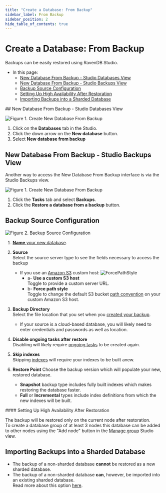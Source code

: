```yaml
---
title: "Create a Database: From Backup"
sidebar_label: From Backup
sidebar_position: 2
hide_table_of_contents: true
---
```



# Create a Database: From Backup
<Admonition type="note" title="Note">

Backups can be easily restored using RavenDB Studio.  

* In this page:  
  * [New Database From Backup - Studio Databases View](../../../studio/database/create-new-database/from-backup#new-database-from-backup---studio-databases-view)  
  * [New Database From Backup - Studio Backups View](../../../studio/database/create-new-database/from-backup#new-database-from-backup---studio-backups-view)  
  * [Backup Source Configuration](../../../studio/database/create-new-database/from-backup#backup-source-configuration)  
  * [Setting Up High Availability After Restoration](../../../studio/database/create-new-database/from-backup#setting-up-high-availability-after-restoration)  
  * [Importing Backups into a Sharded Database](../../../studio/database/create-new-database/from-backup#importing-backups-into-a-sharded-database)  

</Admonition>
## New Database From Backup - Studio Databases View

![Figure 1. Create New Database From Backup](./assets/new-database-from-backup-1.png)

 1. Click on the **Databases** tab in the Studio.  
 2. Click the down arrow on the **New database** button.  
 3. Select **New database from backup**  



## New Database From Backup - Studio Backups View
Another way to access the New Database From Backup interface is via the Studio Backups view.

![Figure 1. Create New Database From Backup](./assets/backup-task-view1.png)

1. Click the **Tasks** tab and select **Backups**.
2. Click the **Restore a database from a backup** button.



## Backup Source Configuration

![Figure 2. Backup Source Configuration](./assets/new-database-from-backup-2.png)

1. [**Name** your new database](../../../studio/database/create-new-database/general-flow#2.-database-name).  

2. **Source**  
   Select the source server type to see the fields necessary to access the backup
   * If you use an [Amazon S3](https://aws.amazon.com/s3/) custom host:
     ![ForcePathStyle](./assets/studio-force-path-style.png)
      * a- **Use a custom S3 host**  
        Toggle to provide a custom server URL.  
      * b- **Force path style**  
        Toggle to change the default S3 bucket [path convention](https://aws.amazon.com/blogs/aws/amazon-s3-path-deprecation-plan-the-rest-of-the-story/) on your custom Amazon S3 host.  


3. **Backup Directory**  
   Select the file location that you set when you [created your backup](../../../studio/database/tasks/backup-task).  
    * If your source is a cloud-based database, you will likely need to enter credentials and passwords as well as location.  

4. **Disable ongoing tasks after restore**  
   Disabling will likely require [ongoing tasks](../../../studio/database/tasks/ongoing-tasks/general-info) to be created again.  

5. **Skip indexes**  
   Skipping [indexes](../../../indexes/what-are-indexes) will require your indexes to be built anew.  

6. **Restore Point** 
   Choose the backup version which will populate your new, restored database.  
   * **Snapshot** backup type includes fully built indexes which makes restoring the database faster.  
   * **Full** or **Incremental** types include index definitions from which the new indexes will be built.  
   
<Admonition type="note" title="Note">
#### Setting Up High Availability After Restoration 

The backup will be restored only on the current node after restoration.  
To create a database group of at least 3 nodes this database can be added to other nodes 
using the "Add node" button in the [Manage group](../../../studio/database/settings/manage-database-group#database-group-topology---actions) 
Studio view.

</Admonition>


## Importing Backups into a Sharded Database

* The backup of a non-sharded database **cannot** be restored as a new sharded database.  
* The backup of a non-sharded database **can**, however, be imported into an existing sharded database.  
  Read more about this option [here](../../../sharding/migration#backup).  




